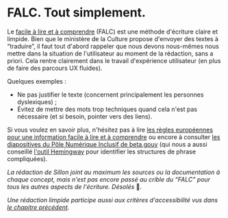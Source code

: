 # FALC. Tout simplement.

Le [facile à lire et à comprendre](https://www.culture.gouv.fr/Thematiques/Developpement-culturel/Culture-et-handicap/Facile-a-lire-et-a-comprendre-FALC-une-methode-utile) (FALC) est une méthode d'écriture claire et limpide. Bien que le ministère de la Culture propose d'envoyer des textes à “traduire”, il faut tout d'abord rappeler que nous devons nous-mêmes nous mettre dans la situation de l'utilisateur au moment de la rédaction, sans a priori. Cela rentre clairement dans le travail d'expérience utilisateur (en plus de faire des parcours UX fluides).

Quelques exemples :

- Ne pas justifier le texte (concernent principalement les personnes dyslexiques) ;
- Évitez de mettre des mots trop techniques quand cela n'est pas nécessaire (et si besoin, pointer vers des liens).

Si vous voulez en savoir plus, n'hésitez pas à lire [les règles européennes pour une information facile à lire et à comprendre](https://www.inclusion-europe.eu/wp-content/uploads/2017/06/FR_Information_for_all.pdf) ou encore à consulter [les diapositives du Pôle Numérique Inclusif de beta.gouv](https://docs.google.com/presentation/d/1ykD_SGTHNgMHyTewSqBQU0pTBJr3gLOeuNHvndGxd9k/) (qui nous a aussi conseillé [l'outil Hemingway](https://hemingwayapp.com/) pour identifier les structures de phrase compliquées).

_La rédaction de Sillon joint au maximum les sources ou la documentation à chaque concept, mais n'est pas encore passé au crible du “FALC” pour tous les autres aspects de l'écriture. Désolés_ 🙏*.*

_Une rédaction limpide participe aussi aux critères d'accessibilité vus dans [le chapitre précédent](accessibility-is-mandatory/index.mdx)._
